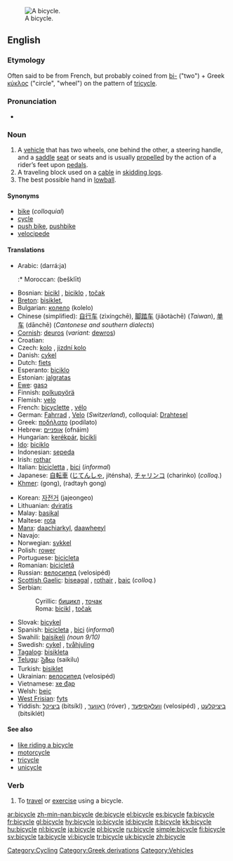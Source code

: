 [[Image:Kusuma bike large.jpg|thumb|right|A bicycle.]]
==English==

===Etymology===
Often said to be from French, but probably coined from [[bi-]] ("two") + Greek [[κύκλος]] ("circle", "wheel") on the pattern of [[tricycle]].

===Pronunciation===
* {{audio|en-us-bicycle.ogg|Audio (US)}}

===Noun===
{{en-noun}}

# A [[vehicle]] that has two wheels, one behind the other, a steering handle, and a [[saddle]] [[seat]] or seats and is usually [[propel]]led by the action of a rider’s feet upon [[pedal]]s.
# A traveling block used on a [[cable]] in [[skidding logs]].
# The best possible hand in [[lowball]].

====Synonyms====
* [[bike]] (''colloquial'')
* [[cycle]]
* [[push bike]], [[pushbike]]
* [[velocipede]]

====Translations====
{{trans-top|vehicle}}
* Arabic: {{Arab|[[دراجة]]}} (darrá:ja) {{f}}
*:* Moroccan: {{Arab|[[بشكليت]]}} (bešklīt)
* Bosnian: [[bicikl#Bosnian|bicikl]] {{m}}, [[biciklo#Bosnian|biciklo]] {{n}}, [[točak#Bosnian|točak]] {{m}}
* [[Breton]]: [[bisiklet]], {{unicode|[[marcʼh-houarn]]}}
* Bulgarian: [[колело]] (kolelo) {{n}}
* Chinese (simplified): [[自行车]] (zìxíngchē), [[脚踏车]] (jiǎotàchē) (''Taiwan''), [[单车]] (dānchē) (''Cantonese and southern dialects'')
* [[Cornish]]: [[deuros]] (''variant:'' [[dewros]])
* Croatian: {{t|hr|bicikl|alt=bicìkl|m}}
* Czech: [[kolo]] {{n}}, [[jizdní kolo]] {{n}}
* Danish: [[cykel]] {{c}}
* Dutch: [[fiets]] {{m}}
* Esperanto: [[biciklo]]
* Estonian: [[jalgratas]]
* [[Ewe]]: [[gasɔ]]
* Finnish: [[polkupyörä]]
* Flemish: [[velo]] {{m}}
* French: [[bicyclette]] {{f}}, [[vélo]] {{m}}
* German: [[Fahrrad]] {{n}}, [[Velo]] {{n}} (''Switzerland''), colloquial: [[Drahtesel]]
* Greek: [[ποδήλατο]] (podílato) {{n}}
* Hebrew: [[אופניים]] (ofnáim) {{m|p}}
* Hungarian: [[kerékpár]], [[bicikli]]
* [[Ido]]: [[biciklo]]
* Indonesian: [[sepeda]]
* Irish: [[rothar]] {{m}}
* Italian: [[bicicletta#Italian|bicicletta]] {{f}}, [[bici#Italian|bici]] {{f}} (''informal'')
* Japanese: [[自転車]] ([[じてんしゃ]], jiténsha), [[チャリンコ]] (charinko) (''colloq.'')
* [[Khmer]]: {{Khmr|[[កង់]]}} (gong), {{Khmr|[[រទេះកង់]]}} (radtayh gong)
{{trans-mid}}
* Korean: [[자전거]] (jajeongeo)
* Lithuanian: [[dviratis]] {{m}}
* Malay: [[basikal]]
* Maltese: [[rota]]
* [[Manx]]: [[daachiarkyl]], [[daawheeyl]]
* Navajo: {{unicode|[[ẓiʼizí]]}}
* Norwegian: [[sykkel]] {{m}}
* Polish: [[rower]] {{m}}
* Portuguese: [[bicicleta#Portuguese|bicicleta]] {{f}}
* Romanian: [[bicicletă]] {{f}}
* Russian: [[велосипед]] (velosipéd) {{m}}
* [[Scottish Gaelic]]: [[biseagal]] {{m}}, [[rothair]] {{m}}, [[baic]] {{m}} (''colloq.'')
* Serbian:
*: Cyrillic: [[бицикл#Serbian|бицикл]] {{m}}, [[точак#Serbian|точак]] {{m}}
*: Roma: [[bicikl#Serbian|bicikl]] {{m}}, [[točak#Serbian|točak]] {{m}}
* Slovak: [[bicykel#Slovak|bicykel]] {{m}}
* Spanish: [[bicicleta#Spanish|bicicleta]] {{f}}, [[bici#Spanish|bici]] {{f}} (''informal'')
* Swahili: [[baisikeli]] ''(noun 9/10)''
* Swedish: [[cykel]] {{c}}, [[tvåhjuling]] {{c}}
* [[Tagalog]]: [[bisikleta]]
* [[Telugu]]: [[సైకిలు]] (saikilu)
* Turkish: [[bisiklet]]
* Ukrainian: [[велосипед]] (velosipéd) {{m}}
* Vietnamese: [[xe đạp]]
* Welsh: [[beic]] {{m}}
* [[West Frisian]]: [[fyts]]
* Yiddish: [[ביציקל]] (bitsíkl) {{m}}, [[ראָווער]] (róver) {{m}}, [[וועלאָסיפּעד]] (velosipéd) {{m}}, [[ביציקלעט]] (bitsiklét) {{m}}
{{trans-bottom}}

====See also====
* [[like riding a bicycle]]
* [[motorcycle]]
* [[tricycle]]
* [[unicycle]]

===Verb===
{{en-verb|bicycl|es}}

# To [[travel]] or [[exercise]] using a bicycle.

[[Category:Cycling]]
[[Category:Greek derivations]]
[[Category:Vehicles]]

[[ar:bicycle]]
[[zh-min-nan:bicycle]]
[[de:bicycle]]
[[el:bicycle]]
[[es:bicycle]]
[[fa:bicycle]]
[[fr:bicycle]]
[[gl:bicycle]]
[[hy:bicycle]]
[[io:bicycle]]
[[id:bicycle]]
[[it:bicycle]]
[[kk:bicycle]]
[[hu:bicycle]]
[[nl:bicycle]]
[[ja:bicycle]]
[[pl:bicycle]]
[[ru:bicycle]]
[[simple:bicycle]]
[[fi:bicycle]]
[[sv:bicycle]]
[[ta:bicycle]]
[[vi:bicycle]]
[[tr:bicycle]]
[[uk:bicycle]]
[[zh:bicycle]]